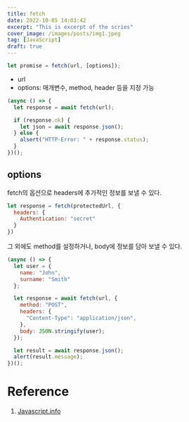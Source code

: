 ```yaml
---
title: fetch
date: 2022-10-05 14:03:42
excerpt: "This is excerpt of the scries"
cover_image: /images/posts/img1.jpeg
tag: [JavaScript]
draft: true
---
```


```Javascript
let promise = fetch(url, [options]);
```

- url
- options: 매개변수, method, header 등을 지정 가능

```JavaScript
(async () => {
  let response = await fetch(url);

  if (response.ok) {
    let json = await response.json();
  } else {
    alsert("HTTP-Error: " + response.status);
  }
})();
```

## options

fetch의 옵션으로 headers에 추가적인 정보를 보낼 수 있다.

```JavaScript
let response = fetch(protectedUrl, {
  headers: {
    Authentication: "secret"
  }
})
```

그 외에도 method를 설정하거나, body에 정보를 담아 보낼 수 있다.

```JavaScript
(async () => {
  let user = {
    name: "John",
    surname: "Smith"
  };

  let response = await fetch(url, {
    method: "POST",
    headers: {
      "Content-Type": "application/json",
    },
    body: JSON.stringify(user);
  });

  let result = await response.json();
  alert(result.message);
})();
```

# Reference

1. [Javascript.info](https://ko.javascript.info/fetch)
